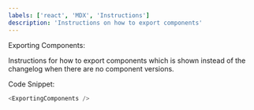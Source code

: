 ```yaml
---
labels: ['react', 'MDX', 'Instructions']
description: 'Instructions on how to export components'
---
```



Exporting Components:

Instructions for how to export components which is shown instead of the changelog when there are no component versions.

Code Snippet:

```js
<ExportingComponents />
```
